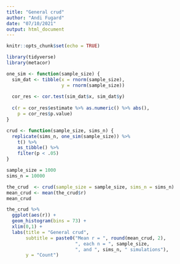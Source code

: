 ```yaml
---
title: "General crud"
author: "Andi Fugard"
date: "07/10/2021"
output: html_document
---
```


```r
knitr::opts_chunk$set(echo = TRUE)
```


```r
library(tidyverse)
library(metacor)
```


```r
one_sim <- function(sample_size) {
  sim_dat <- tibble(x = rnorm(sample_size),
                    y = rnorm(sample_size))
  
  cor_res <- cor.test(sim_dat$x, sim_dat$y)
  
  c(r = cor_res$estimate %>% as.numeric() %>% abs(),
    p = cor_res$p.value)
}
```


```r
crud <- function(sample_size, sims_n) {
  replicate(sims_n, one_sim(sample_size)) %>%
    t() %>%
    as_tibble() %>%
    filter(p < .05)
}
```


```r
sample_size = 1000
sims_n = 10000
```


```r
the_crud  <- crud(sample_size = sample_size, sims_n = sims_n)
mean_crud <- mean(the_crud$r)
mean_crud
```


```r
the_crud %>%
  ggplot(aes(r)) +
  geom_histogram(bins = 73) +
  xlim(0,1) +
  labs(title = "General crud",
       subtitle = paste0("Mean r = ", round(mean_crud, 2),
                         ", each n = ", sample_size,
                         ", and ", sims_n, " simulations"),
       y = "Count")
```


